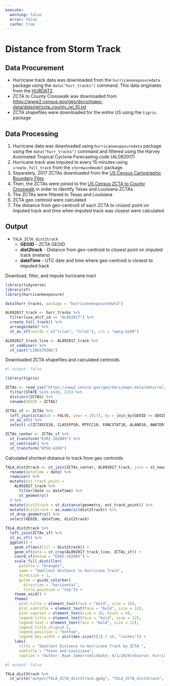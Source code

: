 ```yaml
---
execute:
  warning: false
  error: false
  cache: true
---
```


# Distance from Storm Track

## Data Procurement

*   Hurricane track data was downloaded from the `hurricaneexposuredata` package using the `data("hurr_tracks")` command. This data originates from the [HURDAT2](https://www.nhc.noaa.gov/data/).
*   ZCTA to County Crosswalk was downloaded from <https://www2.census.gov/geo/docs/maps-data/data/rel/zcta_county_rel_10.txt>
*   ZCTA shapefiles were downloaded for the entire US using the `tigris` package

## Data Processing

1.  Hurricane data was downloaded using `hurricaneexposuredata` package using the `data("hurr_tracks")` command and filtered using the Harvey Automated Tropical Cyclone Forecasting code (AL092017)
2.  Hurricane track was imputed to every 15 minutes using `create_full_track` from the `stormwindmodel` package. 
3.  Separately, 2017 ZCTAs downloaded from the [US Census Cartographic Boundary Files](https://www.census.gov/geographies/mapping-files/time-series/geo/carto-boundary-file.2017.html#list-tab-1556094155)
4.  Then, the ZCTAs were joined to the [US Census ZCTA to County Crosswalk](https://www2.census.gov/geo/docs/maps-data/data/rel/zcta_county_rel_10.txt) in order to identify Texas and Louisiana ZCTAs
5.  The ZCTAs were filtered to Texas and Louisiana
6.  ZCTA geo centroid were calculated
7.  The distance from geo-centroid of each ZCTA to closest point on imputed track and time when imputed track was closest were calculated

## Output

-   `TXLA_ZCTA_dist2track`
    -   **GEOID** - ZCTA GEOID
    -   **dist2track** - Distance from geo-centroid to closest point on imputed track (meters)
    -   **dateTime** - UTC date and time where geo-centroid is closest to imputed track 

Download, filter, and impute hurricane tract
```r
library(tidyverse)
library(sf)
library(hurricaneexposure)

data(hurr_tracks, package = "hurricaneexposuredata")

AL092017_track <- hurr_tracks %>%
  filter(usa_atcf_id == "AL092017") %>%
  create_full_track() %>%
  arrange(date) %>%
  st_as_sf(coords = c("tclon", "tclat"), crs = "epsg:4269")

AL092017_track_line <- AL092017_track %>%
  st_combine() %>%
  st_cast("LINESTRING")
```

Downloaded ZCTA shapefiles and calculated centroids
```r
#| output: false

library(tigris)

ZCTAs <- read_csv("https://www2.census.gov/geo/docs/maps-data/data/rel/zcta_county_rel_10.txt") %>%
  filter(STATE %in% c(48, 22)) %>%
  distinct(ZCTA5) %>%
  rename(GEOID = ZCTA5)

ZCTAs_sf <- ZCTAs %>%
  left_join(zctas(cb = FALSE, year = 2017), by = join_by(GEOID == GEOID10)) %>%
  st_as_sf() %>%
  select(-c(ZCTA5CE10, CLASSFP10, MTFCC10, FUNCSTAT10, ALAND10, AWATER10, INTPTLAT10, INTPTLON10))

ZCTAs_center <- ZCTAs_sf %>%
  st_transform("ESRI:102003") %>%
  st_centroid() %>%
  st_transform("EPSG:4269")
```

Calculated shortest distance to track from geo centroids
```r
TXLA_dist2track <- st_join(ZCTAs_center, AL092017_track, join = st_nearest_feature) %>%
  rename(dateTime = date) %>%
  rowwise() %>%
  mutate(est_track_point = 
    AL092017_track %>%
      filter(date == dateTime) %>%
      st_geometry()
  ) %>%
  mutate(dist2track = st_distance(geometry, est_track_point)) %>%
  mutate(dist2track = as.numeric(dist2track)) %>%
  st_drop_geometry() %>%
  select(GEOID, dateTime, dist2track)
```

```r
TXLA_dist2track %>%
  left_join(ZCTAs_sf) %>%
  st_as_sf() %>%
  ggplot() +
    geom_sf(aes(fill = dist2track)) +
    geom_sf(data = st_crop(AL092017_track_line, ZCTAs_sf)) +
    coord_sf(datum = "ESRI:102003") +
    scale_fill_distiller(
      palette = "Oranges",
      name = "Smallest Distance to Hurricane Track",
      direction = 1,
      guide = guide_colorbar(
        direction = "horizontal",
        title.position = "top")) +
    theme_void() +
    theme(
      plot.title = element_text(face = "bold", size = 16),
      plot.subtitle = element_text(face = "bold", size = 12),
      plot.caption = element_text(size = 10, hjust = 0),
      legend.title = element_text(face = "bold", size = 12),
      legend.text = element_text(face = "bold", size = 12),
      legend.title.align=0.5,
      legend.position = "bottom",
      legend.key.width = unit(dev.size()[1] / 10, "inches")) +
    labs(
      title = "Smallest Distance to Hurricane Track by ZCTA ", 
      subtitle = "Texas and Louisiana",
      caption = "Author: Ryan Zomorrodi\nDate: 4/1/2024\nSource: hurricaneexposuredata")
```


```r
#| output: false

TXLA_dist2track %>%
  st_write("output/TXLA_ZCTA_dist2track.gpkg", "TXLA_ZCTA_dist2track", append = FALSE)
```